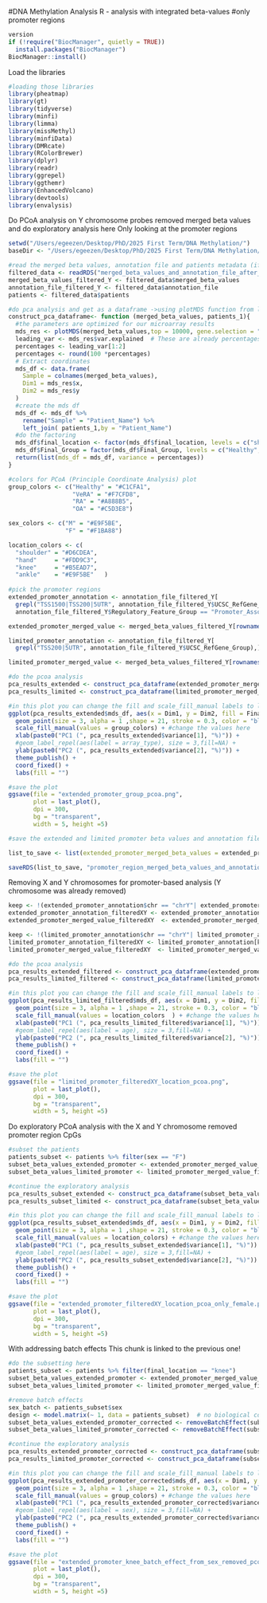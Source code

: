 #DNA Methylation Analysis R - analysis with integrated beta-values
#only promoter regions

```r
version
if (!require("BiocManager", quietly = TRUE))
  install.packages("BiocManager")
BiocManager::install()
```

Load the libraries

```r
#loading those libraries
library(pheatmap)
library(gt)
library(tidyverse)
library(minfi)
library(limma)
library(missMethyl)
library(minfiData)
library(DMRcate)
library(RColorBrewer)
library(dplyr)
library(readr)
library(ggrepel)
library(ggthemr)
library(EnhancedVolcano)
library(devtools)
library(envalysis)

```

Do PCoA analysis on Y chromosome probes removed merged beta values and do exploratory analysis here
Only looking at the promoter regions

```r
setwd("/Users/egeezen/Desktop/PhD/2025 First Term/DNA Methylation/")
baseDir <- "/Users/egeezen/Desktop/PhD/2025 First Term/DNA Methylation/"

#read the merged beta values, annotation file and patients metadata (if dont have it loaded already)
filtered_data <- readRDS("merged_beta_values_and_annotation_file_after_filtered.rds")
merged_beta_values_filtered_Y <- filtered_data$merged_beta_values
annotation_file_filtered_Y <- filtered_data$annotation_file
patients <- filtered_data$patients

#do pca analysis and get as a dataframe ->using plotMDS function from limma
construct_pca_dataframe<- function (merged_beta_values, patients_1){
  #the parameters are optimized for our microarray results
  mds_res <- plotMDS(merged_beta_values,top = 10000, gene.selection = "pairwise", plot = FALSE)
  leading_var <- mds_res$var.explained  # These are already percentages
  percentages <- leading_var[1:2]
  percentages <- round(100 *percentages)
  # Extract coordinates
  mds_df <- data.frame(
    Sample = colnames(merged_beta_values),
    Dim1 = mds_res$x,
    Dim2 = mds_res$y
  )
  #create the mds df
  mds_df <- mds_df %>%
    rename("Sample" = "Patient_Name") %>%
    left_join( patients_1,by = "Patient_Name")
  #do the factoring
  mds_df$final_location <- factor(mds_df$final_location, levels = c("shoulder", "hand", "knee", "ankle"))
  mds_df$Final_Group = factor(mds_df$Final_Group, levels = c("Healthy","VeRA","RA","OA"))
  return(list(mds_df = mds_df, variance = percentages))
}

#colors for PCoA (Principle Coordinate Analysis) plot
group_colors <- c("Healthy" = "#C1CFA1",
                  "VeRA" = "#F7CFD8",
                  "RA" = "#A888B5",
                  "OA" = "#C5D3E8")

sex_colors <- c("M" = "#E9F5BE",
                "F" = "#F1BA88")

location_colors <- c(
  "shoulder" = "#D6CDEA", 
  "hand"     = "#FDD9C3", 
  "knee"     = "#B5EAD7",  
  "ankle"    = "#E9F5BE"   )
  
#pick the promoter regions 
extended_promoter_annotation <- annotation_file_filtered_Y[
  grepl("TSS1500|TSS200|5UTR", annotation_file_filtered_Y$UCSC_RefGene_Group) |
  annotation_file_filtered_Y$Regulatory_Feature_Group == "Promoter_Associated", ]

extended_promoter_merged_value <- merged_beta_values_filtered_Y[rownames(extended_promoter_annotation),]

limited_promoter_annotation <- annotation_file_filtered_Y[
  grepl("TSS200|5UTR", annotation_file_filtered_Y$UCSC_RefGene_Group),]

limited_promoter_merged_value <- merged_beta_values_filtered_Y[rownames(limited_promoter_annotation),]

#do the pcoa analysis
pca_results_extended <- construct_pca_dataframe(extended_promoter_merged_value, patients)
pca_results_limited <- construct_pca_dataframe(limited_promoter_merged_value, patients)

#in this plot you can change the fill and scale_fill_manual labels to look
ggplot(pca_results_extended$mds_df, aes(x = Dim1, y = Dim2, fill = Final_Group )) + #change the fill argument here   
  geom_point(size = 3, alpha = 1 ,shape = 21, stroke = 0.3, color = "black" ) +
  scale_fill_manual(values = group_colors) + #change the values here
  xlab(paste0("PC1 (", pca_results_extended$variance[1], "%)")) +
  #geom_label_repel(aes(label = array_type), size = 3,fill=NA) +
  ylab(paste0("PC2 (", pca_results_extended$variance[2], "%)")) +
  theme_publish() +
  coord_fixed() +
  labs(fill = "")

#save the plot
ggsave(file = "extended_promoter_group_pcoa.png",
       plot = last_plot(),
       dpi = 300, 
       bg = "transparent", 
       width = 5, height =5)

#save the extended and limited promoter beta values and annotation files

list_to_save <- list(extended_promoter_merged_beta_values = extended_promoter_merged_value, extended_promoter_annotation = extended_promoter_annotation,limited_promoter_merged_beta_values = limited_promoter_merged_value, limited_promoter_annotation = limited_promoter_annotation)

saveRDS(list_to_save, "promoter_region_merged_beta_values_and_annotations.rds")

```

Removing X and Y chromosomes for promoter-based analysis (Y chromosome was already removed)

```r
keep <- !(extended_promoter_annotation$chr == "chrY"| extended_promoter_annotation$chr == "chrX")
extended_promoter_annotation_filteredXY <- extended_promoter_annotation[keep,]
extended_promoter_merged_value_filteredXY  <- extended_promoter_merged_value[keep,]

keep <- !(limited_promoter_annotation$chr == "chrY"| limited_promoter_annotation$chr == "chrX")
limited_promoter_annotation_filteredXY <- limited_promoter_annotation[keep,]
limited_promoter_merged_value_filteredXY  <- limited_promoter_merged_value[keep,]

#do the pcoa analysis
pca_results_extended_filtered <- construct_pca_dataframe(extended_promoter_merged_value_filteredXY, patients)
pca_results_limited_filtered <- construct_pca_dataframe(limited_promoter_merged_value_filteredXY, patients)

#in this plot you can change the fill and scale_fill_manual labels to look
ggplot(pca_results_limited_filtered$mds_df, aes(x = Dim1, y = Dim2, fill = final_location )) + #change the fill argument here   
  geom_point(size = 3, alpha = 1 ,shape = 21, stroke = 0.3, color = "black" ) +
  scale_fill_manual(values = location_colors  ) + #change the values here
  xlab(paste0("PC1 (", pca_results_limited_filtered$variance[1], "%)")) +
  #geom_label_repel(aes(label = age), size = 3,fill=NA) +
  ylab(paste0("PC2 (", pca_results_limited_filtered$variance[2], "%)")) +
  theme_publish() +
  coord_fixed() +
  labs(fill = "")

#save the plot
ggsave(file = "limited_promoter_filteredXY_location_pcoa.png",
       plot = last_plot(),
       dpi = 300, 
       bg = "transparent", 
       width = 5, height =5)

```

Do exploratory PCoA analysis with the X and Y chromosome removed promoter region CpGs
```r
#subset the patients
patients_subset <- patients %>% filter(sex == "F")
subset_beta_values_extended_promoter <- extended_promoter_merged_value_filteredXY[, patients_subset$Patient_Name]
subset_beta_values_limited_promoter <- limited_promoter_merged_value_filteredXY[,patients_subset$Patient_Name]

#continue the exploratory analysis
pca_results_subset_extended <- construct_pca_dataframe(subset_beta_values_extended_promoter, patients_subset)
pca_results_subset_limited <- construct_pca_dataframe(subset_beta_values_limited_promoter, patients_subset)

#in this plot you can change the fill and scale_fill_manual labels to look
ggplot(pca_results_subset_extended$mds_df, aes(x = Dim1, y = Dim2, fill = final_location)) + #change the fill argument here   
  geom_point(size = 3, alpha = 1 ,shape = 21, stroke = 0.3, color = "black" ) +
  scale_fill_manual(values = location_colors) + #change the values here
  xlab(paste0("PC1 (", pca_results_subset_extended$variance[1], "%)")) +
  #geom_label_repel(aes(label = age), size = 3,fill=NA) +
  ylab(paste0("PC2 (", pca_results_subset_extended$variance[2], "%)")) +
  theme_publish() +
  coord_fixed() +
  labs(fill = "")

#save the plot
ggsave(file = "extended_promoter_filteredXY_location_pcoa_only_female.png",
       plot = last_plot(),
       dpi = 300, 
       bg = "transparent", 
       width = 5, height =5)

```

With addressing batch effects
This chunk is linked to the previous one!

```r
#do the subsetting here 
patients_subset <- patients %>% filter(final_location == "knee")
subset_beta_values_extended_promoter <- extended_promoter_merged_value_filteredXY[, patients_subset$Patient_Name]
subset_beta_values_limited_promoter <- limited_promoter_merged_value_filteredXY[,patients_subset$Patient_Name]

#remove batch effects
sex_batch <- patients_subset$sex
design <- model.matrix(~ 1, data = patients_subset)  # no biological covariates
subset_beta_values_extended_promoter_corrected <- removeBatchEffect(subset_beta_values_extended_promoter, batch = sex_batch, design = design)
subset_beta_values_limited_promoter_corrected <- removeBatchEffect(subset_beta_values_limited_promoter, batch = sex_batch, design = design)

#continue the exploratory analysis
pca_results_extended_promoter_corrected <- construct_pca_dataframe(subset_beta_values_extended_promoter_corrected, patients_subset)
pca_results_limited_promoter_corrected <- construct_pca_dataframe(subset_beta_values_limited_promoter_corrected, patients_subset)

#in this plot you can change the fill and scale_fill_manual labels to look
ggplot(pca_results_extended_promoter_corrected$mds_df, aes(x = Dim1, y = Dim2, fill = Final_Group)) + #change the fill argument here   
  geom_point(size = 3, alpha = 1 ,shape = 21, stroke = 0.3, color = "black" ) +
  scale_fill_manual(values = group_colors) + #change the values here
  xlab(paste0("PC1 (", pca_results_extended_promoter_corrected$variance[1], "%)")) +
  #geom_label_repel(aes(label = sex), size = 3,fill=NA) +
  ylab(paste0("PC2 (", pca_results_extended_promoter_corrected$variance[2], "%)")) +
  theme_publish() +
  coord_fixed() +
  labs(fill = "")

#save the plot
ggsave(file = "extended_promoter_knee_batch_effect_from_sex_removed_pcoa_group.png",
       plot = last_plot(),
       dpi = 300, 
       bg = "transparent", 
       width = 5, height =5)
```


